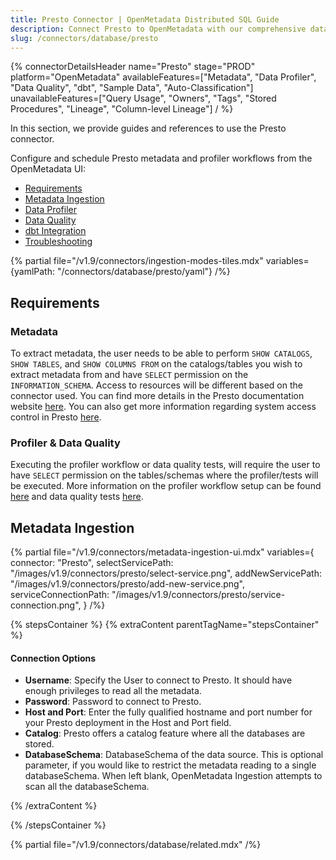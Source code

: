 ```yaml
---
title: Presto Connector | OpenMetadata Distributed SQL Guide
description: Connect Presto to OpenMetadata with our comprehensive database connector guide. Step-by-step setup, configuration, and metadata extraction for seamless integration.
slug: /connectors/database/presto
---
```






{% connectorDetailsHeader
name="Presto"
stage="PROD"
platform="OpenMetadata"
availableFeatures=["Metadata", "Data Profiler", "Data Quality", "dbt", "Sample Data", "Auto-Classification"]
unavailableFeatures=["Query Usage", "Owners", "Tags", "Stored Procedures", "Lineage", "Column-level Lineage"]
/ %}

In this section, we provide guides and references to use the Presto connector.

Configure and schedule Presto metadata and profiler workflows from the OpenMetadata UI:

- [Requirements](#requirements)
- [Metadata Ingestion](#metadata-ingestion)
- [Data Profiler](/how-to-guides/data-quality-observability/profiler/workflow)
- [Data Quality](/how-to-guides/data-quality-observability/quality)
- [dbt Integration](/connectors/ingestion/workflows/dbt)
- [Troubleshooting](/connectors/database/presto/troubleshooting)

{% partial file="/v1.9/connectors/ingestion-modes-tiles.mdx" variables={yamlPath: "/connectors/database/presto/yaml"} /%}

## Requirements

### Metadata

To extract metadata, the user needs to be able to perform `SHOW CATALOGS`, `SHOW TABLES`, and `SHOW COLUMNS FROM` on the catalogs/tables you wish to extract metadata from and have `SELECT` permission on the `INFORMATION_SCHEMA`. Access to resources will be different based on the connector used. You can find more details in the Presto documentation website [here](https://prestodb.io/docs/current/connector.html). You can also get more information regarding system access control in Presto [here](https://prestodb.io/docs/current/security/built-in-system-access-control.html).

### Profiler & Data Quality
Executing the profiler workflow or data quality tests, will require the user to have `SELECT` permission on the tables/schemas where the profiler/tests will be executed. More information on the profiler workflow setup can be found [here](/how-to-guides/data-quality-observability/profiler/workflow) and data quality tests [here](/how-to-guides/data-quality-observability/quality).

## Metadata Ingestion

{% partial 
  file="/v1.9/connectors/metadata-ingestion-ui.mdx" 
  variables={
    connector: "Presto", 
    selectServicePath: "/images/v1.9/connectors/presto/select-service.png",
    addNewServicePath: "/images/v1.9/connectors/presto/add-new-service.png",
    serviceConnectionPath: "/images/v1.9/connectors/presto/service-connection.png",
} 
/%}

{% stepsContainer %}
{% extraContent parentTagName="stepsContainer" %}

#### Connection Options

- **Username**: Specify the User to connect to Presto. It should have enough privileges to read all the metadata.
- **Password**: Password to connect to Presto.
- **Host and Port**: Enter the fully qualified hostname and port number for your Presto deployment in the Host and Port field.
- **Catalog**: Presto offers a catalog feature where all the databases are stored.
- **DatabaseSchema**: DatabaseSchema of the data source. This is optional parameter, if you would like to restrict the metadata reading to a single databaseSchema. When left blank, OpenMetadata Ingestion attempts to scan all the databaseSchema.

<AdvancedConfiguration />

{% /extraContent %}

<TestConnection />

<ConfigureIngestion />

<IngestionScheduleAndDeploy />

{% /stepsContainer %}

{% partial file="/v1.9/connectors/database/related.mdx" /%}
